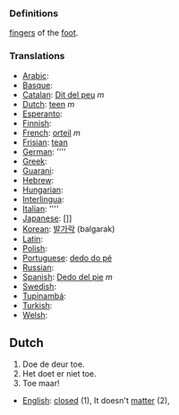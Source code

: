 ===Definitions===

[[finger]]s of the [[foot]].

===Translations===
*[[Arabic]]: [[]]
*[[Basque]]: [[]]
*[[Catalan]]: [[Dit del peu]] ''m''
*[[Dutch]]: [[teen]] ''m''
*[[Esperanto]]: [[]]
*[[Finnish]]: [[]]
*[[French]]: [[orteil]] ''m''
*[[Frisian]]: [[tean]]
*[[German]]: [[]] ''''
*[[Greek]]: [[]]
*[[Guarani]]: [[]]
*[[Hebrew]]: [[]]
*[[Hungarian]]: [[]]
*[[Interlingua]]: [[]]
*[[Italian]]: [[]] ''''
*[[Japanese]]: []]
*[[Korean]]: [[발가락]] (balgarak)
*[[Latin]]: [[]]
*[[Polish]]: [[]]
*[[Portuguese]]: [[dedo do pé]]
*[[Russian]]: [[]]
*[[Spanish]]: [[Dedo del pie]] ''m''
*[[Swedish]]: [[]]
*[[Tupinambá]]: [[]]
*[[Turkish]]: [[]]
*[[Welsh]]: [[]]

==Dutch==

# Doe de deur toe.
# Het doet er niet toe.
# Toe maar!

*[[English]]: [[closed]] (1), It doesn't [[matter]] (2),
